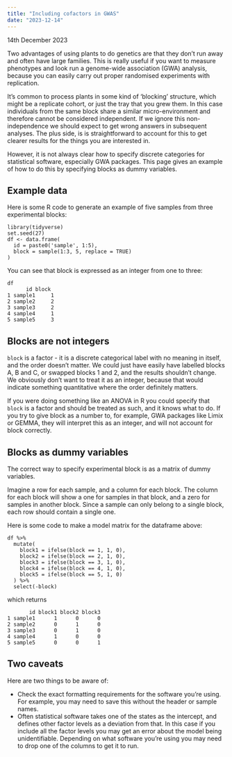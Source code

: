```yaml
---
title: "Including cofactors in GWAS"
date: "2023-12-14"
---
```


14th December 2023

Two advantages of using plants to do genetics are that they don't run away and often have large families. This is really useful if you want to measure phenotypes and look run a genome-wide association (GWA) analysis, because you can easily carry out proper randomised experiments with replication.

It's common to process plants in some kind of 'blocking' structure, which might be a replicate cohort, or just the tray that you grew them. In this case individuals from the same block share a similar micro-environment and therefore cannot be considered independent. If we ignore this non-independence we should expect to get wrong answers in subsequent analyses. The plus side, is is straightforward to account for this to get clearer results for the things you are interested in.

However, it is not always clear how to specify discrete categories for statistical software, especially GWA packages. This page gives an example of how to do this by specifying blocks as dummy variables.

## Example data

Here is some R code to generate an example of five samples from three experimental blocks:

```         
library(tidyverse)
set.seed(27)
df <- data.frame(
  id = paste0('sample', 1:5),
  block = sample(1:3, 5, replace = TRUE)
)
```

You can see that block is expressed as an integer from one to three:

```         
df
      id block
1 sample1     1
2 sample2     2
3 sample3     2
4 sample4     1
5 sample5     3
```

## Blocks are not integers

`block` is a factor - it is a discrete categorical label with no meaning in itself, and the order doesn't matter. We could just have easily have labelled blocks A, B and C, or swapped blocks 1 and 2, and the results shouldn't change. We obviously don't want to treat it as an integer, because that would indicate something quantitative where the order definitely matters.

If you were doing something like an ANOVA in R you could specify that `block` is a factor and should be treated as such, and it knows what to do. If you try to give block as a number to, for example, GWA packages like Limix or GEMMA, they will interpret this as an integer, and will not account for block correctly.

## Blocks as dummy variables

The correct way to specify experimental block is as a matrix of dummy variables.

Imagine a row for each sample, and a column for each block. The column for each block will show a one for samples in that block, and a zero for samples in another block. Since a sample can only belong to a single block, each row should contain a single one.

Here is some code to make a model matrix for the dataframe above:

```         
df %>% 
  mutate(
    block1 = ifelse(block == 1, 1, 0),
    block2 = ifelse(block == 2, 1, 0),
    block3 = ifelse(block == 3, 1, 0),
    block4 = ifelse(block == 4, 1, 0),
    block5 = ifelse(block == 5, 1, 0)
  ) %>% 
  select(-block)
```

which returns

```         
       id block1 block2 block3
1 sample1      1      0      0
2 sample2      0      1      0
3 sample3      0      1      0
4 sample4      1      0      0
5 sample5      0      0      1
```

## Two caveats

Here are two things to be aware of:

-   Check the exact formatting requirements for the software you're using. For example, you may need to save this without the header or sample names.
-   Often statistical software takes one of the states as the intercept, and defines other factor levels as a deviation from that. In this case if you include all the factor levels you may get an error about the model being unidentifiable. Depending on what software you're using you may need to drop one of the columns to get it to run.
